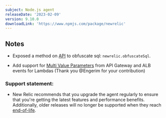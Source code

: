 ---
subject: Node.js agent
releaseDate: '2023-02-09'
version: 9.10.0
downloadLink: 'https://www.npmjs.com/package/newrelic'
---

## Notes

* Exposed a method on [API](https://newrelic.github.io/node-newrelic/API.html#obfuscateSql) to obfuscate sql: `newrelic.obfuscateSql`.

* Add support for [Multi Value Parameters](https://aws.amazon.com/blogs/compute/support-for-multi-value-parameters-in-amazon-api-gateway) from API Gateway and ALB events for Lambdas (Thank you @Engerim for your contribution)


### Support statement:

* New Relic recommends that you upgrade the agent regularly to ensure that you're getting the latest features and performance benefits. Additionally, older releases will no longer be supported when they reach [end-of-life](/docs/using-new-relic/cross-product-functions/install-configure/notification-changes-new-relic-saas-features-distributed-software).
